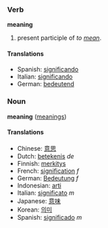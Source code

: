 ===Verb===
'''meaning'''

# present participle of ''to [[mean]]''.

====Translations====
*Spanish: [[significando]]
*Italian: [[significando]]
*German: [[bedeutend]]

===Noun===
'''meaning''' ([[meanings]])

====Translations====
*Chinese: [[意思]]
*Dutch: [[betekenis]] ''de''
*Finnish: [[merkitys]]
*French: [[signification]] ''f''
*German: [[Bedeutung]] ''f''
*Indonesian: [[arti]]
*Italian: [[significato]] ''m''
*Japanese: [[意味]]
*Korean: [[의미]]
*Spanish: [[significado]] ''m''